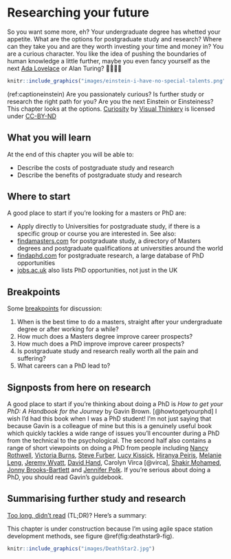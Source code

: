 # Researching your future {#studying}

So you want some more, eh? Your undergraduate degree has whetted your appetite. What are the options for postgraduate study and research? Where can they take you and are they worth investing your time and money in? You are a curious character. You like the idea of pushing the boundaries of human knowledge a little further, maybe you even fancy yourself as the next [Ada Lovelace](https://en.wikipedia.org/wiki/Ada_Lovelace) or Alan Turing? 👩‍🔬👨‍🔬

```r
knitr::include_graphics("images/einstein-i-have-no-special-talents.png")
```

(ref:captioneinstein) Are you passionately curious? Is further study or research the right path for you? Are you the next Einstein or Einsteiness? This chapter looks at the options. [Curiosity](https://bryanmmathers.com/curiosity/) by [Visual Thinkery](https://visualthinkery.com/) is licensed under [CC-BY-ND](https://creativecommons.org/licenses/by-nd/4.0/)


## What you will learn {#ilo12}  
At the end of this chapter you will be able to:

* Describe the costs of postgraduate study and research
* Describe the benefits of postgraduate study and research


## Where to start {#finda}  
A good place to start if you're looking for a masters or PhD are:

* Apply directly to Universities for postgraduate study, if there is a specific group or course you are interested in. See also:
* [findamasters.com](https://www.findamasters.com/) for postgraduate study, a directory of Masters degrees and postgraduate qualifications at universities around the world
* [findaphd.com](https://www.findaphd.com/) for postgraduate research, a large database of PhD opportunities
* [jobs.ac.uk](https://www.jobs.ac.uk/) also lists PhD opportunities, not just in the UK

## Breakpoints

Some [breakpoints](https://en.wikipedia.org/wiki/Breakpoint) for discussion:

1. When is the best time to do a masters, straight after your undergraduate degree or after working for a while?
1. How much does a Masters degree improve career prospects?
1. How much does a PhD improve improve career prospects?
1. Is postgraduate study and research really worth all the pain and suffering?
1. What careers can a PhD lead to?

## Signposts from here on research

A good place to start if you're thinking about doing a PhD is *How to get your PhD: A Handbook for the Journey* by Gavin Brown. [@howtogetyourphd] I wish I'd had this book when I was a PhD student! I'm not just saying that because Gavin is a colleague of mine but this is a genuinely useful book which quickly tackles a wide range of issues you'll encounter during a PhD from the technical to the psychological. The second half also contains a range of short viewpoints on doing a PhD from people including [Nancy Rothwell](https://en.wikipedia.org/wiki/Nancy_Rothwell), [Victoria Burns](https://twitter.com/drvikkiburns), [Steve Furber](https://en.wikipedia.org/wiki/Steve_Furber), [Lucy Kissick](https://www.lucykissick.co.uk/), [Hiranya Peiris](https://en.wikipedia.org/wiki/Hiranya_Peiris), [Melanie Leng](https://en.wikipedia.org/wiki/Melanie_Leng), [Jeremy Wyatt](https://www.cs.bham.ac.uk/~jlw/), [David Hand](https://en.wikipedia.org/wiki/David_Hand_(statistician)), Carolyn Virca [@virca], [Shakir Mohamed](https://shakirm.com/), [Jonny Brooks-Bartlett](https://medium.com/@jonnybrooks04) and [Jennifer Polk](https://fromphdtolife.com/). If you're serious about doing a PhD, you should read Gavin's guidebook.




<!--PhD grind
http://pgbovine.net/PhD-memoir.htm-->


## Summarising further study and research {#tldr12}

[Too long, didn't read](https://en.wiktionary.org/wiki/too_long;_didn%27t_read) (TL;DR)? Here's a summary:

This chapter is under construction because I'm using agile space station development methods, see figure \@ref(fig:deathstar9-fig).

```r
knitr::include_graphics("images/DeathStar2.jpg")
```
